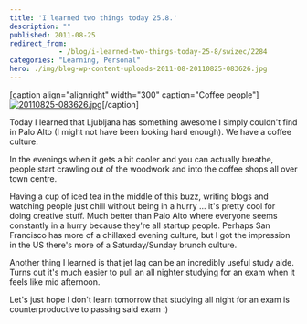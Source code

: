 ```yaml
---
title: 'I learned two things today 25.8.'
description: ""
published: 2011-08-25
redirect_from: 
            - /blog/i-learned-two-things-today-25-8/swizec/2284
categories: "Learning, Personal"
hero: ./img/blog-wp-content-uploads-2011-08-20110825-083626.jpg
---
```


\[caption align="alignright" width="300" caption="Coffee people"] [![20110825-083626.jpg](./img/20110825-083626jpg6gd23g.jpeg)](./img/blog-wp-content-uploads-2011-08-20110825-083626.jpg)\[/caption]

Today I learned that Ljubljana has something awesome I simply couldn't find in Palo Alto (I might not have been looking hard enough). We have a coffee culture.

In the evenings when it gets a bit cooler and you can actually breathe, people start crawling out of the woodwork and into the coffee shops all over town centre.

Having a cup of iced tea in the middle of this buzz, writing blogs and watching people just chill without being in a hurry ... it's pretty cool for doing creative stuff. Much better than Palo Alto where everyone seems constantly in a hurry because they're all startup people. Perhaps San Francisco has more of a chillaxed evening culture, but I got the impression in the US there's more of a Saturday/Sunday brunch culture.

Another thing I learned is that jet lag can be an incredibly useful study aide. Turns out it's much easier to pull an all nighter studying for an exam when it feels like mid afternoon.

Let's just hope I don't learn tomorrow that studying all night for an exam is counterproductive to passing said exam :)
